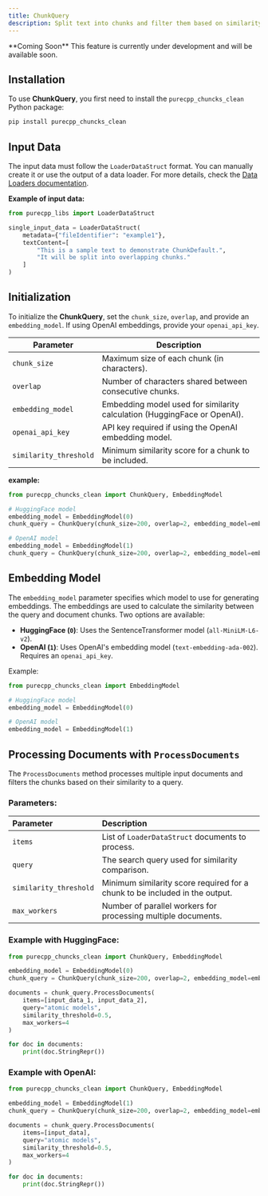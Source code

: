```yaml
---
title: ChunkQuery
description: Split text into chunks and filter them based on similarity to a query.
---
```

<Warning>
**Coming Soon**  
This feature is currently under development and will be available soon.
</Warning>

## Installation
To use **ChunkQuery**, you first need to install the `purecpp_chuncks_clean` Python package:

```bash
pip install purecpp_chuncks_clean
```

## Input Data

The input data must follow the `LoaderDataStruct` format. You can manually create it or use the output of a data loader. For more details, check the [Data Loaders documentation](../loaders/introduction.mdx).

**Example of input data:**
```python
from purecpp_libs import LoaderDataStruct

single_input_data = LoaderDataStruct(
    metadata={"fileIdentifier": "example1"},
    textContent=[
        "This is a sample text to demonstrate ChunkDefault.",
        "It will be split into overlapping chunks."
    ]
)
```

## Initialization

To initialize the **ChunkQuery**, set the `chunk_size`, `overlap`, and provide an `embedding_model`. If using OpenAI embeddings, provide your `openai_api_key`.

| Parameter              | Description                                                                 |
|------------------------|-----------------------------------------------------------------------------|
| `chunk_size`          | Maximum size of each chunk (in characters).                                 |
| `overlap`             | Number of characters shared between consecutive chunks.                     |
| `embedding_model`     | Embedding model used for similarity calculation (HuggingFace or OpenAI).    |
| `openai_api_key`      | API key required if using the OpenAI embedding model.                       |
| `similarity_threshold`| Minimum similarity score for a chunk to be included.                        |

**example:**
```python
from purecpp_chuncks_clean import ChunkQuery, EmbeddingModel

# HuggingFace model
embedding_model = EmbeddingModel(0)
chunk_query = ChunkQuery(chunk_size=200, overlap=2, embedding_model=embedding_model)

# OpenAI model
embedding_model = EmbeddingModel(1)
chunk_query = ChunkQuery(chunk_size=200, overlap=2, embedding_model=embedding_model, openai_api_key="your_openai_api_key")
```

## Embedding Model

The `embedding_model` parameter specifies which model to use for generating embeddings. The embeddings are used to calculate the similarity between the query and document chunks. Two options are available:

- **HuggingFace (`0`)**: Uses the SentenceTransformer model (`all-MiniLM-L6-v2`).
- **OpenAI (`1`)**: Uses OpenAI's embedding model (`text-embedding-ada-002`). Requires an `openai_api_key`.

Example:

```python
from purecpp_chuncks_clean import EmbeddingModel

# HuggingFace model
embedding_model = EmbeddingModel(0)

# OpenAI model
embedding_model = EmbeddingModel(1)
```

## Processing Documents with `ProcessDocuments`

The `ProcessDocuments` method processes multiple input documents and filters the chunks based on their similarity to a query.

### Parameters:

| Parameter              | Description                                                                 |
|:----------------------|:-----------------------------------------------------------------------------|
| `items`               | List of `LoaderDataStruct` documents to process.                            |
| `query`               | The search query used for similarity comparison.                           |
| `similarity_threshold`| Minimum similarity score required for a chunk to be included in the output. |
| `max_workers`         | Number of parallel workers for processing multiple documents.              |

### Example with HuggingFace:
```python
from purecpp_chuncks_clean import ChunkQuery, EmbeddingModel

embedding_model = EmbeddingModel(0)
chunk_query = ChunkQuery(chunk_size=200, overlap=2, embedding_model=embedding_model)

documents = chunk_query.ProcessDocuments(
    items=[input_data_1, input_data_2],
    query="atomic models",
    similarity_threshold=0.5,
    max_workers=4
)

for doc in documents:
    print(doc.StringRepr())
```

### Example with OpenAI:
```python
from purecpp_chuncks_clean import ChunkQuery, EmbeddingModel

embedding_model = EmbeddingModel(1)
chunk_query = ChunkQuery(chunk_size=200, overlap=2, embedding_model=embedding_model, openai_api_key="your_openai_api_key")

documents = chunk_query.ProcessDocuments(
    items=[input_data],
    query="atomic models",
    similarity_threshold=0.5,
    max_workers=4
)

for doc in documents:
    print(doc.StringRepr())
```

